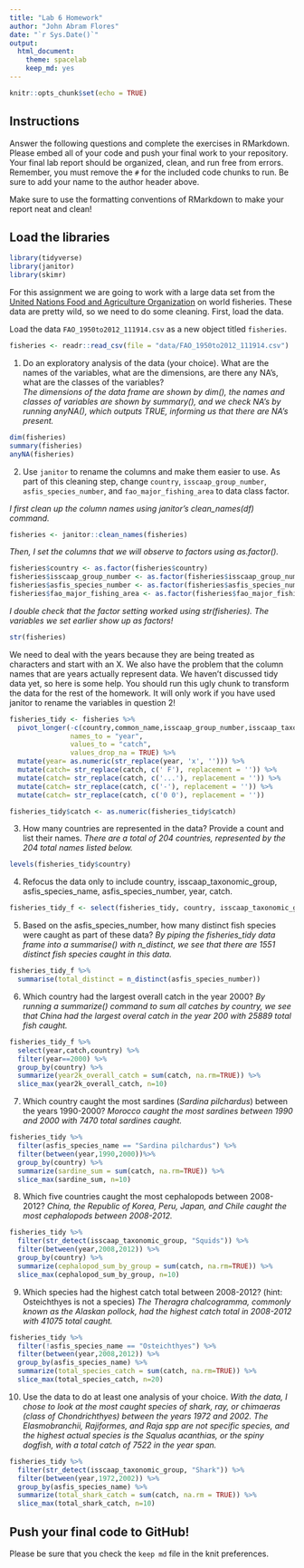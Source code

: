 ```yaml
---
title: "Lab 6 Homework"
author: "John Abram Flores"
date: "`r Sys.Date()`"
output:
  html_document: 
    theme: spacelab
    keep_md: yes
---
```


```r
knitr::opts_chunk$set(echo = TRUE)
```

## Instructions
Answer the following questions and complete the exercises in RMarkdown. Please embed all of your code and push your final work to your repository. Your final lab report should be organized, clean, and run free from errors. Remember, you must remove the `#` for the included code chunks to run. Be sure to add your name to the author header above.  

Make sure to use the formatting conventions of RMarkdown to make your report neat and clean!  

## Load the libraries
```r
library(tidyverse)
library(janitor)
library(skimr)
```

For this assignment we are going to work with a large data set from the [United Nations Food and Agriculture Organization](http://www.fao.org/about/en/) on world fisheries. These data are pretty wild, so we need to do some cleaning. First, load the data.  

Load the data `FAO_1950to2012_111914.csv` as a new object titled `fisheries`.
```r
fisheries <- readr::read_csv(file = "data/FAO_1950to2012_111914.csv")
```

1. Do an exploratory analysis of the data (your choice). What are the names of the variables, what are the dimensions, are there any NA's, what are the classes of the variables?  
*The dimensions of the data frame are shown by dim(), the names and classes of variables are shown by summary(), and we check NA's by running anyNA(), which outputs TRUE, informing us that there are NA's present.*
```r
dim(fisheries)
summary(fisheries)
anyNA(fisheries)
```

2. Use `janitor` to rename the columns and make them easier to use. As part of this cleaning step, change `country`, `isscaap_group_number`, `asfis_species_number`, and `fao_major_fishing_area` to data class factor. 

*I first clean up the column names using janitor's clean_names(df) command.*
```r
fisheries <- janitor::clean_names(fisheries)
```
*Then, I set the columns that we will observe to factors using as.factor().*
```r
fisheries$country <- as.factor(fisheries$country)
fisheries$isscaap_group_number <- as.factor(fisheries$isscaap_group_number)
fisheries$asfis_species_number <- as.factor(fisheries$asfis_species_number)
fisheries$fao_major_fishing_area <- as.factor(fisheries$fao_major_fishing_area)
```

*I double check that the factor setting worked using str(fisheries). The variables we set earlier show up as factors!*
```r
str(fisheries)
```

We need to deal with the years because they are being treated as characters and start with an X. We also have the problem that the column names that are years actually represent data. We haven't discussed tidy data yet, so here is some help. You should run this ugly chunk to transform the data for the rest of the homework. It will only work if you have used janitor to rename the variables in question 2!
```r
fisheries_tidy <- fisheries %>% 
  pivot_longer(-c(country,common_name,isscaap_group_number,isscaap_taxonomic_group,asfis_species_number,asfis_species_name,fao_major_fishing_area,measure),
               names_to = "year",
               values_to = "catch",
               values_drop_na = TRUE) %>% 
  mutate(year= as.numeric(str_replace(year, 'x', ''))) %>% 
  mutate(catch= str_replace(catch, c(' F'), replacement = '')) %>% 
  mutate(catch= str_replace(catch, c('...'), replacement = '')) %>% 
  mutate(catch= str_replace(catch, c('-'), replacement = '')) %>% 
  mutate(catch= str_replace(catch, c('0 0'), replacement = ''))

fisheries_tidy$catch <- as.numeric(fisheries_tidy$catch)
```

3. How many countries are represented in the data? Provide a count and list their names.
*There are a total of 204 countries, represented by the 204 total names listed below.*
```r
levels(fisheries_tidy$country)
```

4. Refocus the data only to include country, isscaap_taxonomic_group, asfis_species_name, asfis_species_number, year, catch.
```r
fisheries_tidy_f <- select(fisheries_tidy, country, isscaap_taxonomic_group, asfis_species_name, asfis_species_number, year, catch)
```

5. Based on the asfis_species_number, how many distinct fish species were caught as part of these data?
*By piping the fisheries_tidy data frame into a summarise()  with n_distinct, we see that there are 1551 distinct fish species caught in this data.*
```r
fisheries_tidy_f %>%
  summarise(total_distinct = n_distinct(asfis_species_number))
```

6. Which country had the largest overall catch in the year 2000?
*By running a summarize() command to sum all catches by country, we see that China had the largest overal catch in the year 200 with 25889 total fish caught.*
```r
fisheries_tidy_f %>%
  select(year,catch,country) %>%
  filter(year==2000) %>%
  group_by(country) %>%
  summarize(year2k_overall_catch = sum(catch, na.rm=TRUE)) %>%
  slice_max(year2k_overall_catch, n=10)
```

7. Which country caught the most sardines (_Sardina pilchardus_) between the years 1990-2000?
*Morocco caught the most sardines between 1990 and 2000 with 7470 total sardines caught.*
```r
fisheries_tidy %>%
  filter(asfis_species_name == "Sardina pilchardus") %>%
  filter(between(year,1990,2000))%>%
  group_by(country) %>%
  summarize(sardine_sum = sum(catch, na.rm=TRUE)) %>%
  slice_max(sardine_sum, n=10)
```

8. Which five countries caught the most cephalopods between 2008-2012?
*China, the Republic of Korea, Peru, Japan, and Chile caught the most cephalopods between 2008-2012.*

```r
fisheries_tidy %>%
  filter(str_detect(isscaap_taxonomic_group, "Squids")) %>%
  filter(between(year,2008,2012)) %>%
  group_by(country) %>%
  summarize(cephalopod_sum_by_group = sum(catch, na.rm=TRUE)) %>%
  slice_max(cephalopod_sum_by_group, n=10)
```

9. Which species had the highest catch total between 2008-2012? (hint: Osteichthyes is not a species)
*The Theragra chalcogramma, commonly known as the Alaskan pollock, had the highest catch total in 2008-2012 with 41075 total caught.*
```r
fisheries_tidy %>%
  filter(!asfis_species_name == "Osteichthyes") %>%
  filter(between(year,2008,2012)) %>%
  group_by(asfis_species_name) %>%
  summarize(total_species_catch = sum(catch, na.rm=TRUE)) %>%
  slice_max(total_species_catch, n=20)
```

10. Use the data to do at least one analysis of your choice.
*With the data, I chose to look at the most caught species of shark, ray, or chimaeras (class of Chondrichthyes) between the years 1972 and 2002. The Elasmobranchii, Rajiformes, and Raja spp are not specific species, and the highest actual species is the Squalus acanthias, or the spiny dogfish, with a total catch of 7522 in the year span.*

```r
fisheries_tidy %>%
  filter(str_detect(isscaap_taxonomic_group, "Shark")) %>%
  filter(between(year,1972,2002)) %>%
  group_by(asfis_species_name) %>%
  summarize(total_shark_catch = sum(catch, na.rm = TRUE)) %>%
  slice_max(total_shark_catch, n=10)
```

## Push your final code to GitHub!
Please be sure that you check the `keep md` file in the knit preferences.   